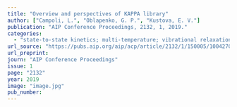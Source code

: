 ```yaml
---
title: "Overview and perspectives of KAPPA library"
author: ["Campoli, L.", "Oblapenko, G. P.", "Kustova, E. V."]
publication: "AIP Conference Proceedings, 2132, 1, 2019."
categories:
  - "state-to-state kinetics; multi-temperature; vibrational relaxation; chemical reactions; open-source C++ library;"
url_source: "https://pubs.aip.org/aip/acp/article/2132/1/150005/1004270/Overview-and-perspectives-of-KAPPA-library"
url_preprint: 
journ: "AIP Conference Proceedings"
issue: 1
page: "2132"
year: 2019
image: "image.jpg"
pub_number: 
---
```


